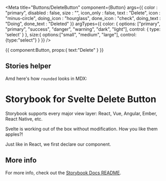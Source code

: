 
<Meta
  title="Buttons/DeleteButton"
  component={Button}
  args={{
    color : "primary",
    disabled : false,
    size : "",
    icon_only : false,
    text : "Delete",
    icon : "minus-circle",
    doing_icon : "hourglass",
    done_icon : "check",
    doing_text : "Doing",
    done_text : "Deleted"
  }}
  argTypes={{
    color: {
      options: ["primary", "primary", "success", "danger", "warning", "dark", "light"],
      control: { type: 'select' }
    },
    size:{
      options:["small", "medium", "large"],
      control: {type:"select"}
    }
  }}
/>


<Canvas>
  <Story
  name="DeleteButton"
  args={{
    color : "primary",
    disabled : false,
    size : "",
    icon_only : false,
    text : "Delete",
    icon : "minus-circle",
    doing_icon : "hourglass",
    done_icon : "check",
    doing_text : "Doing",
    done_text : "Deleted"
  }}
  >
  {{
    component:Button,
    props:{
      text:"Delete"
    }
  }}
  </Story>
</Canvas>

<ArgsTable story="DeleteButton" />

## Stories helper

Amd here's how `rounded` looks in MDX:

# Storybook for Svelte Delete Button

Storybook supports every major view layer:
React, Vue, Angular, Ember, React Native, etc.

Svelte is working out of the box without modification.
How you like them apples?!

Just like in React, we first declare our component.

## More info

For more info, check out the [Storybook Docs README](https://github.com/storybookjs/storybook/tree/next/addons/docs).